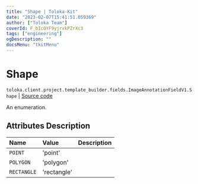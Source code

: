```yaml
---
title: "Shape | Toloka-Kit"
date: "2023-02-07T15:41:51.059369"
author: ["Toloka Team"]
coverId: F_bIcOYF9yjrxkPZrXc3
tags: ["engineering"]
ogDescription: ""
docsMenu: "tkitMenu"
---
```


# Shape
`toloka.client.project.template_builder.fields.ImageAnnotationFieldV1.Shape` | [Source code](https://github.com/Toloka/toloka-kit/blob/v1.1.3/src/client/project/template_builder/fields.py#L290)

An enumeration.

## Attributes Description

| Name | Value | Description |
| :------| :-----------| :----------| 
`POINT`|'point'|
`POLYGON`|'polygon'|
`RECTANGLE`|'rectangle'|